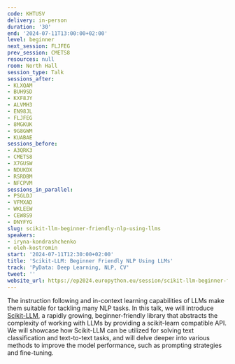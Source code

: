 ```yaml
---
code: KHTUSV
delivery: in-person
duration: '30'
end: '2024-07-11T13:00:00+02:00'
level: beginner
next_session: FLJFEG
prev_session: CMETS8
resources: null
room: North Hall
session_type: Talk
sessions_after:
- KLXQAM
- BUH9SD
- KXF8JY
- ALVMH3
- EN98JL
- FLJFEG
- 8MGKUK
- 9G8GWM
- KUABAE
sessions_before:
- A3QRK3
- CMETS8
- X7GUSW
- NDUKDX
- RSRDBM
- NFCPVM
sessions_in_parallel:
- PSGLDJ
- VFMXAD
- WKLEEW
- CEW8S9
- DNYFYG
slug: scikit-llm-beginner-friendly-nlp-using-llms
speakers:
- iryna-kondrashchenko
- oleh-kostromin
start: '2024-07-11T12:30:00+02:00'
title: 'Scikit-LLM: Beginner Friendly NLP Using LLMs'
track: 'PyData: Deep Learning, NLP, CV'
tweet: ''
website_url: https://ep2024.europython.eu/session/scikit-llm-beginner-friendly-nlp-using-llms
---
```


The instruction following and in-context learning capabilities of LLMs make them suitable for tackling many NLP tasks. In this talk, we will introduce [Scikit-LLM](https://github.com/iryna-kondr/scikit-llm "Scikit-LLM"), a rapidly growing, beginner-friendly library that abstracts the complexity of working with LLMs by providing a scikit-learn compatible API. We will showcase how Scikit-LLM can be utilized for solving text classification and text-to-text tasks, and will delve deeper into various methods to improve the model performance, such as prompting strategies and fine-tuning.
